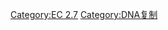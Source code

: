 {{Commonscat|Nucleotidyltransferase}}

[[Category:EC_2.7|Category:EC 2.7]]
[[Category:DNA复制|Category:DNA复制]]